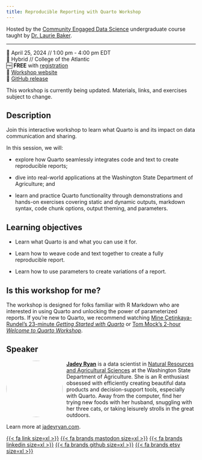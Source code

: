 ```yaml
---
title: Reproducible Reporting with Quarto Workshop
---
```


Hosted by the [Community Engaged Data
Science](https://coa-community-data-science.netlify.app/) undergraduate course
taught by [Dr. Laurie Baker](https://lauriebaker.rbind.io/).

--------------------------------------------------------------------------------

📆 April 25, 2024 // 1:00 pm - 4:00 pm EDT\
🏨 Hybrid // College of the Atlantic\
🆓 **FREE** with
[registration](https://www.meetup.com/maine-r-users-group/events/300459430/)\
🏡 [Workshop website](https://jadeyryan.quarto.pub/ceds-quarto-workshop)\
🐙 [GitHub release](https://github.com/jadeynryan/parameterized-quarto-workshop/tree/coa-ceds)\

::: callout-important
This workshop is currently being updated. Materials, links, and exercises
subject to change.
:::

## Description

Join this interactive workshop to learn what Quarto is and its impact on data
communication and sharing.

In this session, we will:

-   explore how Quarto seamlessly integrates code and text to create
    reproducible reports;

-   dive into real-world applications at the Washington State Department of
    Agriculture; and

-   learn and practice Quarto functionality through demonstrations and hands-on
    exercises covering static and dynamic outputs, markdown syntax, code chunk
    options, output theming, and parameters.

## Learning objectives

-   Learn what Quarto is and what you can use it for.

-   Learn how to weave code and text together to create a fully reproducible
    report.

-   Learn how to use parameters to create variations of a report.

## Is this workshop for me?

The workshop is designed for folks familiar with R Markdown who are interested in
using Quarto and unlocking the power of parameterized reports. If you're new to
Quarto, we recommend watching [Mine Çetinkaya-Rundel's 23-minute *Getting Started with
Quarto*](https://www.youtube.com/watch?v=_f3latmOhew) or [Tom Mock's 2-hour *Welcome to Quarto Workshop*](https://www.youtube.com/watch?v=yvi5uXQMvu4).

## Speaker

![](images/jadey.jpg){style="float:left;padding: 0 10px 0 0; border-radius:50%"
fig-alt="Headshot of Jadey Ryan" width="150"} [**Jadey
Ryan**](https://jadeyryan.com) is a data scientist in [Natural Resources and
Agricultural Sciences](https://agr.wa.gov/AgScience) at the Washington
State Department of Agriculture. She is an R enthusiast obsessed with
efficiently creating beautiful data products and decision-support tools,
especially with Quarto. Away from the computer, find her trying new foods with
her husband, snuggling with her three cats, or taking leisurely strolls in the
great outdoors.

Learn more at [jadeyryan.com](https://jadeyryan.com).

[{{< fa link size=xl >}}](https://jadeyryan.com)
[{{< fa brands mastodon size=xl >}}](https://fosstodon.org/@jadeynryan)
[{{< fa brands linkedin size=xl >}}](https://www.linkedin.com/in/jadey-ryan)
[{{< fa brands github size=xl >}}](https://github.com/jadeynryan/)
[{{< fa brands etsy size=xl >}}](https://thecodingcats.etsy.com/)

